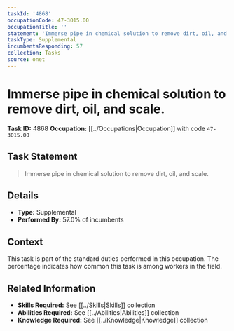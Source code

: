 ```yaml
---
taskId: '4868'
occupationCode: 47-3015.00
occupationTitle: ''
statement: 'Immerse pipe in chemical solution to remove dirt, oil, and scale.'
taskType: Supplemental
incumbentsResponding: 57
collection: Tasks
source: onet
---
```

# Immerse pipe in chemical solution to remove dirt, oil, and scale.

**Task ID:** 4868
**Occupation:** [[../Occupations|Occupation]] with code `47-3015.00`

## Task Statement

> Immerse pipe in chemical solution to remove dirt, oil, and scale.

## Details

- **Type:** Supplemental
- **Performed By:** 57.0% of incumbents

## Context

This task is part of the standard duties performed in this occupation. The percentage indicates how common this task is among workers in the field.

## Related Information

- **Skills Required:** See [[../Skills|Skills]] collection
- **Abilities Required:** See [[../Abilities|Abilities]] collection
- **Knowledge Required:** See [[../Knowledge|Knowledge]] collection
